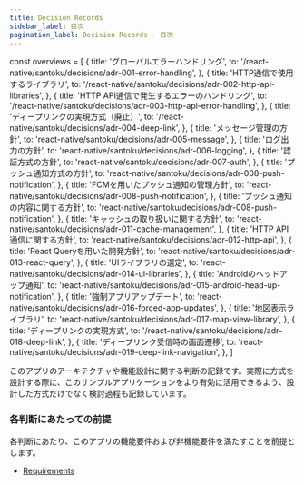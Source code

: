 ```yaml
---
title: Decision Records
sidebar_label: 目次
pagination_label: Decision Records - 目次
---
```


<!-- textlint-disable ja-technical-writing/sentence-length,ja-technical-writing/max-comma,ja-spacing/ja-no-space-around-parentheses,jtf-style/3.3.かっこ類と隣接する文字の間のスペースの有無,ja-technical-writing/ja-no-mixed-period,ja-technical-writing/no-unmatched-pair,ja-technical-writing/no-doubled-joshi -->

const overviews = [
  {
    title: 'グローバルエラーハンドリング',
    to: '/react-native/santoku/decisions/adr-001-error-handling',
  },
  {
    title: 'HTTP通信で使用するライブラリ',
    to: '/react-native/santoku/decisions/adr-002-http-api-libraries',
  },
  {
    title: 'HTTP API通信で発生するエラーのハンドリング',
    to: '/react-native/santoku/decisions/adr-003-http-api-error-handling',
  },
  {
    title: 'ディープリンクの実現方式（廃止）',
    to: '/react-native/santoku/decisions/adr-004-deep-link',
  },
  {
    title: 'メッセージ管理の方針',
    to: 'react-native/santoku/decisions/adr-005-message',
  },
  {
    title: 'ログ出力の方針',
    to: 'react-native/santoku/decisions/adr-006-logging',
  },
  {
    title: '認証方式の方針',
    to: 'react-native/santoku/decisions/adr-007-auth',
  },
  {
    title: 'プッシュ通知方式の方針',
    to: 'react-native/santoku/decisions/adr-008-push-notification',
  },
  {
    title: 'FCMを用いたプッシュ通知の管理方針',
    to: 'react-native/santoku/decisions/adr-008-push-notification',
  },
  {
    title: 'プッシュ通知の内容に関する方針',
    to: 'react-native/santoku/decisions/adr-008-push-notification',
  },
  {
    title: 'キャッシュの取り扱いに関する方針',
    to: 'react-native/santoku/decisions/adr-011-cache-management',
  },
  {
    title: 'HTTP API通信に関する方針',
    to: 'react-native/santoku/decisions/adr-012-http-api',
  },
  {
    title: 'React Queryを用いた開発方針',
    to: 'react-native/santoku/decisions/adr-013-react-query',
  },
  {
    title: 'UIライブラリの選定',
    to: 'react-native/santoku/decisions/adr-014-ui-libraries',
  },
  {
    title: 'Androidのヘッドアップ通知',
    to: 'react-native/santoku/decisions/adr-015-android-head-up-notification',
  },
  {
    title: '強制アプリアップデート',
    to: 'react-native/santoku/decisions/adr-016-forced-app-updates',
  },
  {
    title: '地図表示ライブラリ',
    to: 'react-native/santoku/decisions/adr-017-map-view-library',
  },
  {
    title: 'ディープリンクの実現方式',
    to: '/react-native/santoku/decisions/adr-018-deep-link',
  },
  {
    title: 'ディープリンク受信時の画面遷移',
    to: 'react-native/santoku/decisions/adr-019-deep-link-navigation',
  },
]

このアプリのアーキテクチャや機能設計に関する判断の記録です。実際に方式を設計する際に、このサンプルアプリケーションをより有効に活用できるよう、設計した方式だけでなく検討過程も記録しています。

### 各判断にあたっての前提

各判断にあたり、このアプリの機能要件および非機能要件を満たすことを前提とします。

- [Requirements](./requirements.mdx)

<PageList overviews={overviews} colSize={12} />

<!-- textlint-enable ja-technical-writing/sentence-length,ja-technical-writing/max-comma,ja-spacing/ja-no-space-around-parentheses,jtf-style/3.3.かっこ類と隣接する文字の間のスペースの有無,ja-technical-writing/ja-no-mixed-period,ja-technical-writing/no-unmatched-pair,ja-technical-writing/no-doubled-joshi -->
